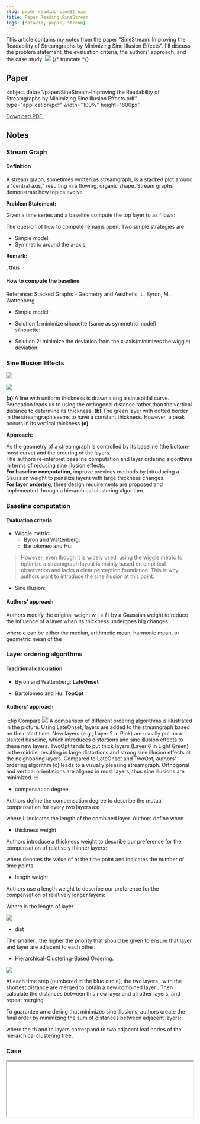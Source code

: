 ```yaml
---
slug: paper-reading-sineStream
title: Paper Reading SineStream
tags: [dataviz, papar, stream]
---
```



This article contains my notes from the paper "SineStream: Improving the Readability of Streamgraphs by Minimizing Sine Illusion Effects". I'll discuss the problem statement, the evaluation criteria, the authors' approach, and the case study.
![](https://kitee-1301346990.cos.ap-nanjing.myqcloud.com/Obsidian/202410171649625.png?imageSlim)
{/* truncate */}

## Paper

<object
  data="/paper/SineStream-Improving the Readability of Streamgraphs by  Minimizing Sine Illusion Effects.pdf"
  type="application/pdf"
  width="100%"
  height="800px"
>
  <a href="/paper/SineStream-Improving the Readability of Streamgraphs by  Minimizing Sine Illusion Effects.pdf">
    Download PDF
  </a>
  .
</object>

## Notes

### Stream Graph

#### Definition

A stream graph, sometimes written as streamgraph, is a stacked plot around a "central axis," resulting in a flowing, organic shape. Stream graphs demonstrate how topics evolve.

**Problem Statement:**

Given a time series <InlineMath math="{f_1,f_2,...f_n}" /> and a baseline <InlineMath math="g_0" /> compute the top layer to <InlineMath math="f_i" /> as fllows:

<BlockMath math="g_i=g_0+\sum_{j=1}^if_j" />

The quesion of how to compute <InlineMath math="g_0" /> remains open. Two simple strategies are

- Simple model: <InlineMath math="g_0\ \equiv\ 0" />
- Symmetric around the x-axis: <InlineMath math="g_0\ =\ -\frac{1}{2}\sum_{i=1}^nf_i" />

**Remark:**

<InlineMath math="f_i\ =\ {f_i(t_0),f_i(t_1),...f_i(t_n)}" />, thus <InlineMath math="g_i\ =\ {g_i(t_0),g_i(t_1),...g_i(t_n)}" />

#### How to compute the baseline

Reference: Stacked Graphs - Geometry and Aesthetic, L. Byron, M. Wattenberg

- Simple model: <InlineMath math="g_0\ \equiv\ 0" />
- Solution 1: minimize sihouette (same as symmetric model)  
  silhouette: <InlineMath math="f(g_0)\ =\ g_0^2 + g_n^2\ =\ g_0^2+(g_0+\sum_{i=1}^nf_i)" />
  <InlineMath math="\frac{df}{dg_0} = 0\ \Longrightarrow\ g_0=-\frac{1}{2}\sum_{i=1}^nf_i" />
- Solution 2: minimize the deviation <InlineMath math="g_i" /> from the x-axis(minimizes the wiggle)  
  deviation: <InlineMath math="f(g_0)=\sum_{i=0}^ng_i^2"  />

  <InlineMath math="\frac{df}{dg_0} = 0\ \Longrightarrow\ g_0=-\frac{1}{n+1}\sum_{i=1}^n(n-i+1)f_i" />

### Sine Illusion Effects

![](https://kitee-1301346990.cos.ap-nanjing.myqcloud.com/Obsidian/202410151219328.png?imageSlim)

![](https://kitee-1301346990.cos.ap-nanjing.myqcloud.com/Obsidian/202410161816491.png?imageSlim)

**(a)** A line with uniform thickness is drawn along a sinusoidal curve. Perception leads us to using the orthogonal distance rather than the vertical distance to determine its thickness. **(b)** The green layer with dotted border in the streamgraph seems to have a constant thickness. However, a peak occurs in its vertical thickness **(c)**.

**Approach:**

As the geometry of a streamgraph is controlled by its baseline (the bottom-most curve) and the ordering of the layers.  
The authors re-interpret baseline computation and layer ordering algorithms in terms of reducing sine illusion effects.  
**For baseline computation**, improve previous methods by introducing a Gaussian weight to penalize layers with large thickness changes.  
**For layer ordering**, three design requirements are proposed and implemented through a hierarchical clustering algorithm.

### Baseline computation

#### Evaluation criteria

- Wiggle metric
  - Byron and Wattenberg:
    <BlockMath math="Wiggle=\sum_{i=1}^n(\frac{1}{2}(g_i'+g_{i-1}'))^2*w_i" />
  - Bartolomeo and Hu:
    <BlockMath math="Wiggle_{n1}=\sum_{i=1}^n\frac{|g_i'|+|g_{i-1}'|}{2}*w_i" />

> However, even though it is widely used, using the wiggle metric to optimize a streamgraph layout is mainly based on empirical observation and lacks a clear perception foundation. This is why authors want to introduce the sine illusion at this point.

- Sine illusion:

<BlockMath math="Illustion = Wiggle = \sum_{i=1}^n(\frac{1}{2}(g_i'+g_{i-1}'))^2*w_i = \sum_{i=1}^n(g_0'+\frac{1}{2}f_i'+\sum_{j=1}^{i-1}f_j')^2*w_i" />

#### Authors' approach

<BlockMath math="g_0' = -\frac{1}{\sum_{i=1}^nW_i}\sum_{i=0}^n\frac{1}{2}(\sum_{j=1}^if_j'+\sum_{j=1}^{i-1}f_j')w_i = -\frac{\sum_{i=1}^nw_i(f_1'+\sum_{j=1}^{i-1}(f_j'+f_{j+1}'))}{2\sum_{i=1}^nw_i}" />

Authors modify the original weight w i = f i by a Gaussian weight to reduce the influence of a layer when its thickness undergoes big changes:

<BlockMath math="w_i=exp(-\frac{f_i'^2}{2c^2})*f_i" />

where c can be either the median, arithmetic mean, harmonic mean, or geometric mean of the <InlineMath math="|f_1'|,|f_2'|,...,|f_n'|" />

### Layer ordering algorithms

#### Traditional calculation

- Byron and Wattenberg: **LateOnset**

- Bartolomeo and Hu: **TopOpt**

#### Authors' approach

:::tip Compare
![](https://kitee-1301346990.cos.ap-nanjing.myqcloud.com/Obsidian/202410171649625.png?imageSlim)
A comparison of different ordering algorithms is illustrated in the picture. Using LateOnset, layers are added to the streamgraph based on their start time. New layers (e.g., Layer 2 in Pink) are usually put on a slanted baseline, which introduces distortions and sine illusion effects to these new layers. TwoOpt tends to put thick layers (Layer 6 in Light Green) in the middle, resulting in large distortions and strong sine illusion effects at the neighboring layers. Compared to LateOnset and TwoOpt, authors' ordering algorithm (c) leads to a visually pleasing streamgraph. Orthogonal and vertical orientations are aligned in most layers, thus sine illusions are minimized.
:::

- compensation degree

Authors define the compensation degree <InlineMath math="comp(i,j)" /> to describe the mutual compensation for every two layers <InlineMath math="f_i,f_j" /> as:

<BlockMath math="comp(i,j) = \frac{1}{L}\sum_{t=0}^T\frac{|f_i'(t)+f_j'(t)|}{|f_i'(t)|+|f_j'(t)|}" />

where L indicates the length of the combined layer. Authors define <InlineMath math="\frac{|f_i'(t)+f_j'(t)|}{|f_i'(t)|+|f_j'(t)|} = 0" /> when <InlineMath math="|f_i'(t)|+|f_j'(t)| = 0" />

- thickness weight

Authors introduce a thickness weight to describe our preference for the compensation of relatively thinner layers:

<BlockMath math="w_{th}(i,j) = max\{f_i(t)+f_j(t):t\in[1,m]\}" />

where <InlineMath math="f_i(t)" /> denotes the value of <InlineMath math="f_i" /> at the time point <InlineMath math="t" /> and <InlineMath math="m" /> indicates the number of time points.

- length weight

Authors use a length weight to describe our preference for the compensation of relatively longer layers:

<BlockMath math="w_{len}(i,j)=max(\frac{m}{L_i},\frac{m}{L_j})" />

Where <InlineMath math="L_i" /> is the length of layer <InlineMath math="f_i" />

![](https://kitee-1301346990.cos.ap-nanjing.myqcloud.com/Obsidian/202410171705806.png?imageSlim)

- dist

<BlockMath math="dist(i,j)=comp(i,j)*w_{len}(i,j)*w_{th}(i,j)" />

The smaller <InlineMath math="dist(i, j)" />, the higher the priority that should be given to ensure that layer <InlineMath math="f_i" /> and layer <InlineMath math="f_j" /> are adjacent to each other.

- Hierarchical-Clustering-Based Ordering.

![](https://kitee-1301346990.cos.ap-nanjing.myqcloud.com/Obsidian/202410171708061.png?imageSlim)

At each time step (numbered in the blue circle), the two layers <InlineMath math="f_i" /> , <InlineMath math="f_j" /> with the shortest distance are merged to obtain a new combined layer <InlineMath math="f_k={f_i+f_j}" />. Then calculate the distances between this new layer <InlineMath math="f_k" /> and all other layers, and repeat merging.

To guarantee an ordering that minimizes sine illusions, authors create the final order by minimizing the sum of distances between adjacent layers:

<BlockMath math="arg\ min\sum_{i=1}^{n-1}dist(i,i+1)" />

where the <InlineMath math="i" /> th and <InlineMath math="i+1" /> th layers correspond to two adjacent leaf nodes of the hierarchical clustering tree.

### Case

<iframe
  id="sineStream-demo"
  src="/demo/sineStream/index.html"
  width="100%"
  style={{ border: 'none' }}
  onLoad={(e) => {
    // Adjust iframe height to match content
    const iframe = e.target;
    iframe.style.height =
      iframe.contentWindow.document.documentElement.scrollHeight + 'px';
  }}
/>

:::tip

In the demo above, the code for SineStream has been reorganized by me. If you need to view the original source code of the paper, please visit https://github.com/Ideas-Laboratory/SineStream. If you're interested in exploring other mature stream layout methods, you can visit https://d3js.org/d3-shape/stack.

:::
